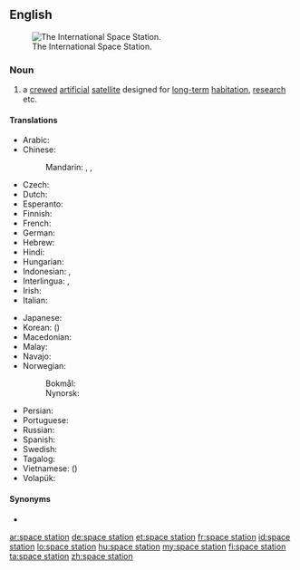 ==English==
[[Image:STS-114_view_of_the_ISS_after_undocking.jpg|thumb|right|The International Space Station.]]

===Noun===
{{wikipedia}}
{{en-noun|head=[[space]] [[station]]}}

# a [[crewed]] [[artificial]] [[satellite]] designed for [[long-term]] [[habitation]], [[research]] etc.

====Translations====
{{trans-top|crewed artificial satellite}}
* Arabic: {{t|ar|مُحَطَّة فَضَاء|f|tr=muḥaṭṭat faḍāʾ}}
* Chinese:
*: Mandarin: {{t+|cmn|空間站|sc=Hani}}, {{t|cmn|空间站|tr=kōngjiānzhàn|sc=Hani}}, {{t+|cmn|太空站|tr=tàikōngzhàn|sc=Hans}}
* Czech: {{t|cs|vesmírná stanice|f}}
* Dutch: {{t+|nl|ruimtestation|n}}
* Esperanto: {{t|eo|kosmostacio}}
* Finnish: {{t+|fi|avaruusasema}}
* French: {{t+|fr|station spatiale|f}}
* German: {{t+|de|Raumstation}}
* Hebrew: {{t|he|תחנת חלל|f|tr=takhanát-khalál}}
* Hindi: {{t|hi|अंतरिक्ष स्टेशन|tr=antarikṣ sṭēśan|sc=Deva}}
* Hungarian: {{t+|hu|űrállomás}}
* Indonesian: {{t|id|stasiun ruang angkasa}}, {{t|id|stasiun luar angkasa}}
* Interlingua: {{t|ia|astrostation}}, {{t|ia|station de investigationes spatial}}
* Irish: {{t|ga|stáisiún spáis|m}}
* Italian: {{t+|it|stazione spaziale|f}}
{{trans-mid}}
* Japanese: {{t|ja|宇宙ステーション|tr=uchū-sutēshon|sc=Jpan}}
* Korean: {{t|ko|우주 정거장|tr=uju jeong-geojang|sc=Kore}} ({{t|ko|宇宙停車場|sc=Kore}})
* Macedonian: {{t|mk|вселенска станица|f|tr=vsélenska stánica}}
* Malay: {{t|ms|stesen angkasa}}
* Navajo: {{t|nv|béésh naatʼaʼítsoh}}
* Norwegian:
*: Bokmål: {{t|nb|romstasjon|m}}
*: Nynorsk: {{t|nn|romstasjon|m}}
* Persian: {{t|fa|ایستگاه فضایی|sc=fa-Arab}}
* Portuguese: {{t|pt|estação espacial|f}}
* Russian: {{t|ru|косми́ческая ста́нция|f}}
* Spanish: {{t|es|estación espacial|f}}
* Swedish: {{t|sv|rymdstation|c}}
* Tagalog: {{t|tl|himpilang pangkalawakan}}
* Vietnamese: {{t|vi|trạm không gian}} ({{t|vi|站空間}})
* Volapük: {{t|vo|stelastejen}}
{{trans-bottom}}

====Synonyms====
* {{l|en|orbital station}}

[[ar:space station]]
[[de:space station]]
[[et:space station]]
[[fr:space station]]
[[id:space station]]
[[lo:space station]]
[[hu:space station]]
[[my:space station]]
[[fi:space station]]
[[ta:space station]]
[[zh:space station]]